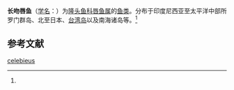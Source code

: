 {{Speciesbox
| name = 长吻唇鱼
| status = 
| status_system = 
| image = 
| genus = Cheilinus
| species = celebieus
| authority = (Bleeker, 1862)<ref name='id7784'>{{cite web| url =http://www.bioinfo.cn/db05/BjdwSpecies.php?action=view&id=7784| title =长吻唇鱼| work =《中国动物物种编目数据库》| publisher =中国科学院微生物研究所| author =中国科学院动物研究所| accessdate =2009-04-16| deadurl =yes| archiveurl =https://web.archive.org/web/20160305015746/http://www.bioinfo.cn/db05/BjdwSpecies.php?action=view&id=7784| archivedate =2016-03-05}}</ref>
}}

'''长吻唇鱼'''（[[学名|学名]]：{{lang|la|''Cheilinus celebieus''}}）为[[隆头鱼科|隆头鱼科]][[唇鱼属|唇鱼属]]的[[鱼类|鱼类]]。分布于印度尼西亚至太平洋中部所罗门群岛、北至日本、[[台湾岛|台湾岛]]以及南海诸岛等。<ref name='id7784'/>

== 参考文献 ==
{{reflist}}

{{Wikispecies|Cheilinus celebieus}}
{{Taxonbar|from=Q15223951}}

[[Category:唇鱼属|celebieus]]


{{鱸形目小作品}}